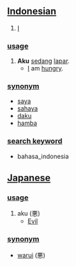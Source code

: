 == [[Indonesian]] ==

# [[I]]

=== [[usage]] ===
# '''Aku''' [[sedang]] [[lapar]].
#* [[I]] am [[hungry]].

=== [[synonym]] ===
* [[saya]]
* [[sahaya]]
* [[daku]]
* [[hamba]]

=== [[search keyword]] ===
* bahasa_indonesia

== [[Japanese]] ==

=== [[usage]] ===
# aku (悪)
#* [[Evil]]

=== [[synonym]] ===
* [[warui]] (悪)